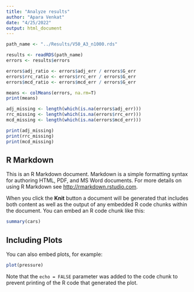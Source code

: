 ```yaml
---
title: "Analyze results"
author: "Apara Venkat"
date: "4/25/2022"
output: html_document
---
```


```r

path_name <- "../Results/V50_A3_n1000.rds"

results <- readRDS(path_name)
errors <- results$errors

errors$adj_ratio <- errors$adj_err / errors$G_err
errors$rrc_ratio <- errors$rrc_err / errors$G_err
errors$mcd_ratio <- errors$mcd_err / errors$G_err

means <- colMeans(errors, na.rm=T)
print(means)

adj_missing <- length(which(is.na(errors$adj_err)))
rrc_missing <- length(which(is.na(errors$rrc_err)))
mcd_missing <- length(which(is.na(errors$mcd_err)))

print(adj_missing)
print(rrc_missing)
print(mcd_missing)
```

## R Markdown

This is an R Markdown document. Markdown is a simple formatting syntax for authoring HTML, PDF, and MS Word documents. For more details on using R Markdown see <http://rmarkdown.rstudio.com>.

When you click the **Knit** button a document will be generated that includes both content as well as the output of any embedded R code chunks within the document. You can embed an R code chunk like this:

```r
summary(cars)
```

## Including Plots

You can also embed plots, for example:

```r
plot(pressure)
```

Note that the `echo = FALSE` parameter was added to the code chunk to prevent printing of the R code that generated the plot.
